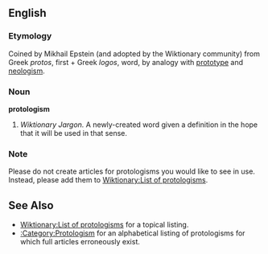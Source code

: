 ==English==

===Etymology===

Coined by Mikhail Epstein (and adopted by the Wiktionary community) from Greek ''protos'', first + Greek ''logos'', word, by analogy with [[prototype]] and [[neologism]].

===Noun===
'''protologism'''

# ''Wiktionary Jargon.'' A newly-created word given a definition in the hope that it will be used in that sense.

===Note===

Please do not create articles for protologisms you would like to see in use.  Instead, please add them to [[Wiktionary:List of protologisms]].

==See Also==

*[[Wiktionary:List of protologisms]] for a topical listing.
*[[:Category:Protologism]] for an alphabetical listing of protologisms for which full articles erroneously exist.